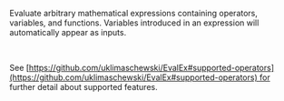 Evaluate arbitrary mathematical expressions containing operators, variables, and functions. Variables introduced in an expression will automatically appear as inputs.  

   

See [https://github.com/uklimaschewski/EvalEx#supported-operators](https://github.com/uklimaschewski/EvalEx#supported-operators) for further detail about supported features.